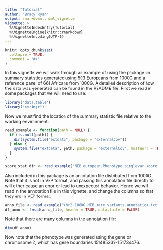 ```yaml
---
title: "Tutorial"
author: "Brady Ryan"
output: rmarkdown::html_vignette
vignette: >
  %\VignetteIndexEntry{Tutorial}
  %\VignetteEngine{knitr::rmarkdown}
  %\VignetteEncoding{UTF-8}
---
```


```r
knitr::opts_chunk$set(
  collapse = TRUE,
  comment = "#>"
)

```

In this vignette we will walk through an example of using the package on summary 
statistics generated using 503 Europeans from 1000G and a reference panel 
of 661 Africans from 1000G. A detailed description of how the data was generated 
can be found in the README file. First we read in some packages that we will 
need to use:

```r
library("data.table")
library("stringr")
```


Now we must find the location of the summary statistic file relative to the 
working environment.

```r
read_example <- function(path = NULL) {
  if (is.null(path)) {
    dir(system.file("extdata", package = "externalCov"))
  } else {
    system.file("extdata", path, package = "externalCov", mustWork = TRUE)
  }
}

score_stat_dir <- read_example("NEB.european.Phenotype.singlevar.score.txt.gz")

```

Also included in this package is an annotation file distributed from 1000G. Note 
that it is not in VEP format, and passing this annotation file directly to \texttt{agg_test}
will either cause an error or lead to unexpected behavior. Hence we will read in 
the annotation file in this vignette, and change the columns so that they are in 
VEP format. 

```r
anno_file <- read_example("chr2.1000G.NEB.rare_variants.annotation.txt")
df_anno <- fread(anno_file, header = TRUE, data.table = FALSE)
```

Note that there are many columns in the annotation file: 

```r
dim(df_anno)
```

Now note that the phenotype was generated using the \textit{NEB} gene on chromosome
2, which has gene boundaries 151485339-151734476. 




